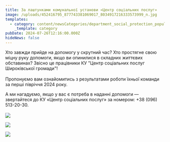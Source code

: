 ```yaml
---
title: За лаштунками комунальної установи «Центр соціальних послуг»
image: /uploads/452416795_877743381069017_8034917216333573999_n.jpg
templates:
  - category: content/newsCategories/department_social_protection_population.md
    _template: category
pubDate: 2024-07-26T12:16:00.000Z
hideNews: false
---
```


Хто завжди прийде на допомогу у скрутний час? Хто простягне свою міцну руку допомоги, якщо ви опинилися в складних життєвих обставинах? Звісно це працівники КУ "Центр соціальних послуг Широківської громади"!\
\
Пропонуємо вам ознайомитись з результатами роботи їхньої команди за перші півріччя 2024 року.

А ми нагадуємо, якщо у вас є потреба в наданні допомоги — звертайтеся до КУ «Центр соціальних послуг» за номером: +38 (096) 513-20-30.\
\
![](/uploads/451387064_877743364402352_5982775160058653107_n.jpg)

![](/uploads/452409683_877743407735681_6081197927601411324_n.jpg)

![](/uploads/452004683_877743411069014_4379749976882949702_n.jpg)
